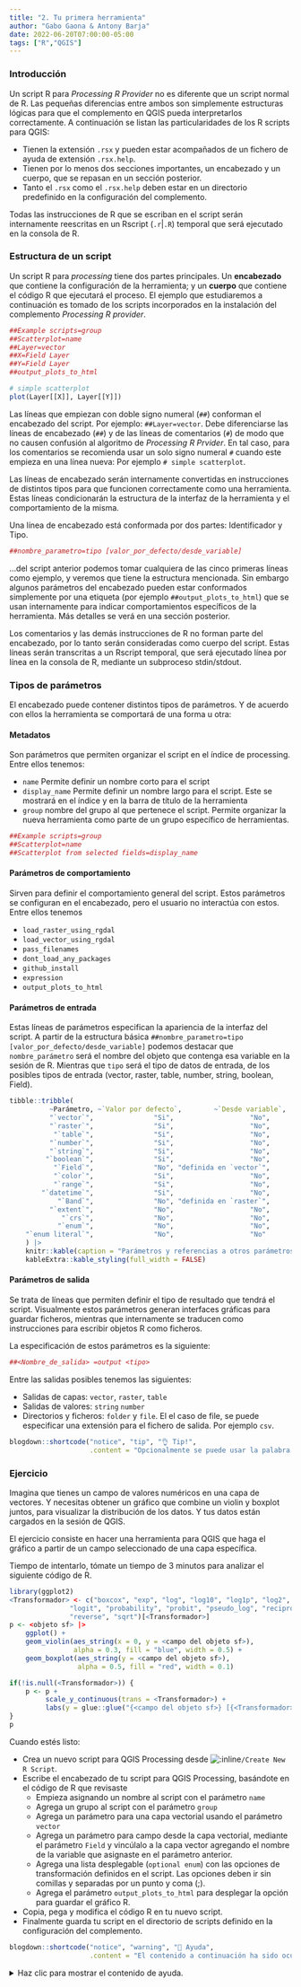 ```yaml
---
title: "2. Tu primera herramienta"
author: "Gabo Gaona & Antony Barja"
date: 2022-06-20T07:00:00-05:00
tags: ["R","QGIS"]
---
```


### Introducción

Un script R para _Processing R Provider_ no es diferente que un script normal de R. Las pequeñas diferencias entre ambos son simplemente estructuras lógicas para que el complemento en QGIS pueda interpretarlos correctamente. A continuación se listan las particularidades de los R scripts para QGIS:

- Tienen la extensión `.rsx` y pueden estar acompañados de un fichero de ayuda de extensión `.rsx.help`.
- Tienen por lo menos dos secciones importantes, un encabezado y un cuerpo, que se repasan en un sección posterior.
- Tanto el `.rsx` como el `.rsx.help` deben estar en un directorio predefinido en la configuración del complemento.

Todas las instrucciones de R que se escriban en el script serán internamente reescritas en un Rscript (`.r`|`.R`) temporal que será ejecutado en la consola de R.

### Estructura de un script

Un script R para _processing_ tiene dos partes principales. Un **encabezado** que contiene la configuración de la herramienta; y un **cuerpo** que contiene el código R que ejecutará el proceso. El ejemplo que estudiaremos a continuación es tomado de los scripts incorporados en la instalación del complemento _Processing R provider_.

```r
##Example scripts=group
##Scatterplot=name
##Layer=vector
##X=Field Layer
##Y=Field Layer
##output_plots_to_html

# simple scatterplot
plot(Layer[[X]], Layer[[Y]])
```

Las líneas que empiezan con doble signo numeral (`##`) conforman el encabezado del script. Por ejemplo:  `##Layer=vector`. Debe diferenciarse las líneas de encabezado (`##`) y de las líneas de comentarios (`#`) de modo que no causen confusión al algoritmo de _Processing R  Prvider_. En tal caso, para los comentarios se recomienda usar un solo signo numeral `#` cuando este empieza en una línea nueva: Por ejemplo `# simple scatterplot`.

Las líneas de encabezado serán internamente convertidas en instrucciones de distintos tipos para que funcionen correctamente como una herramienta. Estas líneas condicionarán la estructura de la interfaz de la herramienta y el comportamiento de la misma. 

Una línea de encabezado está conformada por dos partes: Identificador y Tipo.

```r
##nombre_parametro=tipo [valor_por_defecto/desde_variable]
```

...del script anterior podemos tomar cualquiera de las cinco primeras líneas como ejemplo, y veremos que tiene la estructura mencionada. Sin embargo algunos parámetros del encabezado pueden estar conformados simplemente por una etiqueta (por ejemplo `##output_plots_to_html`) que se usan internamente para indicar comportamientos específicos de la herramienta. Más detalles se verá en una sección posterior.

Los comentarios y las demás instrucciones de R no forman parte del encabezado, por lo tanto serán consideradas como cuerpo del script. Estas líneas serán transcritas a un Rscript temporal, que será ejecutado línea por línea en la consola de R, mediante un subproceso stdin/stdout. 


### Tipos de parámetros

El encabezado puede contener distintos tipos de parámetros. Y de acuerdo con ellos la herramienta se comportará de una forma u otra:

#### Metadatos

Son parámetros que permiten organizar el script en el índice de processing. Entre ellos tenemos:

- `name` Permite definir un nombre corto para el script
- `display_name` Permite definir un nombre largo para el script. Este se mostrará en el índice y en la barra de título de la herramienta
- `group` nombre del grupo al que pertenece el script. Permite organizar la nueva herramienta como parte de un grupo específico de herramientas.

```r
##Example scripts=group
##Scatterplot=name
##Scatterplot from selected fields=display_name
```

#### Parámetros de comportamiento

Sirven para definir el comportamiento general del script. Estos parámetros se configuran en el encabezado, pero el usuario no interactúa con estos. Entre ellos tenemos

- `load_raster_using_rgdal`
- `load_vector_using_rgdal`
- `pass_filenames`
- `dont_load_any_packages`
- `github_install`
- `expression`
- `output_plots_to_html`

#### Parámetros de entrada

Estas líneas de parámetros especifican la apariencia de la interfaz del script. A partir de la estructura básica `##nombre_parametro=tipo [valor_por_defecto/desde_variable]` podemos destacar que `nombre_parámetro` será el nombre del objeto que contenga esa variable en la sesión de R. Mientras que `tipo` será el tipo de datos de entrada, de los posibles tipos de entrada (vector, raster, table, number, string, boolean, Field).

```r
tibble::tribble(
          ~Parámetro, ~`Valor por defecto`,        ~`Desde variable`,
          "`vector`",               "Si",                   "No",
          "`raster`",               "Si",                   "No",
           "`table`",               "Si",                   "No",
          "`number`",               "Si",                   "No",
          "`string`",               "Si",                   "No",
         "`boolean`",               "Si",                   "No",
           "`Field`",               "No", "definida en `vector`",
           "`color`",               "Si",                   "No",
           "`range`",               "Si",                   "No",
        "`datetime`",               "Si",                   "No",
            "`Band`",               "No", "definida en `raster`",
          "`extent`",               "No",                   "No",
             "`crs`",               "No",                   "No",
            "`enum`",               "No",                   "No",
    "`enum literal`",               "No",                   "No"
    ) |> 
    knitr::kable(caption = "Parámetros y referencias a otros parámetros") |> 
    kableExtra::kable_styling(full_width = FALSE)
```

#### Parámetros de salida

Se trata de líneas que permiten definir el tipo de resultado que tendrá el script. Visualmente estos parámetros generan interfaces gráficas para guardar ficheros, mientras que internamente se traducen como instrucciones para escribir objetos R como ficheros. 

La especificación de estos parámetros es la siguiente:

```r 
##<Nombre_de_salida> =output <tipo>
```

Entre las salidas posibles tenemos las siguientes:

- Salidas de capas: `vector`, `raster`, `table`
- Salidas de valores: `string` `number`
- Directorios y ficheros: `folder` y `file`. El el caso de file, se puede especificar una extensión para el fichero de salida. Por ejemplo `csv`.

```r
blogdown::shortcode("notice", "tip", "👌 Tip!", 
                    .content = "Opcionalmente se puede usar la palabra clave `noprompt` al final de cada parámetro de salida, para especificar que no genere el widget en la interfaz de la herramienta.")
```

### Ejercicio

Imagina que tienes un campo de valores numéricos en una capa de vectores. Y necesitas obtener un gráfico que combine un violin y boxplot juntos, para visualizar la distribución de los datos. Y tus datos están cargados en la sesión de QGIS.

El ejercicio consiste en hacer una herramienta para QGIS que haga el gráfico a partir de un campo seleccionado de una capa específica. 

Tiempo de intentarlo, tómate un tiempo de 3 minutos para analizar el siguiente código de R. 

```r
library(ggplot2)
<Transformador> <- c("boxcox", "exp", "log", "log10", "log1p", "log2", 
               "logit", "probability", "probit", "pseudo_log", "reciprocal", 
               "reverse", "sqrt")[<Transformador>]
p <- <objeto sf> |> 
    ggplot() +
    geom_violin(aes_string(x = 0, y = <campo del objeto sf>), 
                alpha = 0.3, fill = "blue", width = 0.5) +
    geom_boxplot(aes_string(y = <campo del objeto sf>), 
                 alpha = 0.5, fill = "red", width = 0.1)

if(!is.null(<Transformador>)) {
    p <- p + 
         scale_y_continuous(trans = <Transformador>) +
         labs(y = glue::glue("{<campo del objeto sf>} [{<Transformador>}]")) 
}
p

```

Cuando estés listo: 

- Crea un nuevo script para QGIS Processing desde ![:inline](processing-r-icon.png)`/Create New R Script`.
- Escribe el encabezado de tu script para QGIS Processing, basándote en el código de R que revisaste
   - Empieza asignando un nombre al script con el parámetro `name`
   - Agrega un grupo al script con el parámetro `group`
   - Agrega un parámetro para una capa vectorial usando el parámetro `vector`
   - Agrega un parámetro para campo desde la capa vectorial, mediante el parámetro `Field` y vincúlalo a la capa vector agregando el nombre de la variable que asignaste en el parámetro anterior.
   - Agrega una lista desplegable (`optional enum`) con las opciones de transformación definidos en el script. Las opciones deben ir sin comillas y separadas por un punto y coma (;).
  - Agrega el parámetro `output_plots_to_html` para desplegar la opción para guardar el gráfico R.
- Copia, pega y modifica el código R en tu nuevo script. 
- Finalmente guarda tu script en el directorio de scripts definido en la configuración del complemento.

```r
blogdown::shortcode("notice", "warning", "🤞 Ayuda", 
                    .content = "El contenido a continuación ha sido ocultado intencionalmente. Despliégalo solo si sientes que no puedes realizar el ejercicio por tu cuenta.")
```

<details style="margin-bottom:10px;">
<summary>
Haz clic para mostrar el contenido de ayuda.
</summary>

``` r
##Taller UseR!2022=group
##violinandboxplot=name
##Gráfico de violin y boxplot=display_name
##Capa=vector
##Campo=Field Capa
##Transform=optional enum boxcox;exp;log;log10;log1p;log2;logit;probability;probit;pseudo_log;reciprocal;reverse;sqrt
##output_plots_to_html

library(ggplot2)
if(!is.null(Transform)){
    Transform <- c("boxcox", "exp", "log", "log10", "log1p", "log2", 
               "logit", "probability", "probit", "pseudo_log", "reciprocal", 
               "reverse", "sqrt")[Transform]
}
p <- Capa |> 
    ggplot() +
    geom_violin(aes_string(x = 0, y = Campo), 
                alpha = 0.3, fill = "blue", width = 0.5) +
    geom_boxplot(aes_string(y = Campo), 
                 alpha = 0.5, fill = "red", width = 0.1)

if(!is.null(Transform)) {
    p <- p + 
        scale_y_continuous(trans = Transform) +
        labs(y = glue::glue("{Campo} [{Transform}]")) 
}
p
```

</details>
